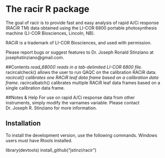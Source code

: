 # The racir R package

The goal of racir is to provide fast and easy analysis of rapid A/Ci response
(RACiR TM) data obtained using the LI-COR 6800 portable photosynthesis machine
(LI-COR Biosciences, Lincoln, NB). 

RACiR is a trademark of LI-COR Biosciences, and used with permission.

Please report bugs or suggest features to Dr. Joseph Ronald Stinziano at
josephstinziano@gmail.com.

##Contents
*read_6800() reads in a tab-delimited LI-COR 6800 file.
*racircalcheck() allows the user to run QAQC on the calibration RACiR data.
*racircal() calibrates one RACiR leaf data frame based on a calibration data
    frame.
*racircalbatch() calibrates multiple RACiR leaf data frames based on a single
    calibration data frame.
    
##Notes & Help
For use on rapid A/Ci response data from other instruments, simply modify the
varnames variable. Please contact Dr. Joseph R. Stinziano for more information.

## Installation

To install the development version, use the following commands. Windows users
must have Rtools installed.

library(devtools)
install_github("jstinzi/racir")
